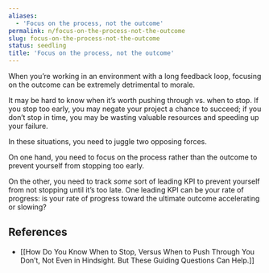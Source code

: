 ```yaml
---
aliases:
  - 'Focus on the process, not the outcome'
permalink: n/focus-on-the-process-not-the-outcome
slug: focus-on-the-process-not-the-outcome
status: seedling
title: 'Focus on the process, not the outcome'
---
```

When you’re working in an environment with a long feedback loop, focusing on the outcome can be extremely detrimental to morale.

It may be hard to know when it’s worth pushing through vs. when to stop. If you stop too early, you may negate your project a chance to succeed; if you don’t stop in time, you may be wasting valuable resources and speeding up your failure.

In these situations, you need to juggle two opposing forces.

On one hand, you need to focus on the process rather than the outcome to prevent yourself from stopping too early.

On the other, you need to track _some_ sort of leading KPI to prevent yourself from not stopping until it’s too late. One leading KPI can be your rate of progress: is your rate of progress toward the ultimate outcome accelerating or slowing?

## References

- [[How Do You Know When to Stop, Versus When to Push Through You Don’t, Not Even in Hindsight. But These Guiding Questions Can Help.]]
